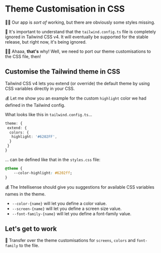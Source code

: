 # Theme Customisation in CSS

👨‍💼 Our app is _sort of_ working, but there are obviously some styles missing.

🦉 It's important to understand that the `tailwind.config.ts` file is completely ignored in Tailwind CSS v4. It will eventually be supported for the stable release, but right now, it's being ignored.

👨‍💼 Ahaaa, **that's** why! Well, we need to port our theme customisations to the CSS file, then!

## Customise the Tailwind theme in CSS

Tailwind CSS v4 lets you extend (or override) the default theme by using CSS variables directly in your CSS.

💰 Let me show you an example for the custom `highlight` color we had defined in the Tailwind config.

What looks like this in `tailwind.config.ts`...

```ts
theme: {
 extend: {
  colors: {
   highlight: '#6202FF',
  }
 }
}
```

... can be defined like that in the `styles.css` file:

```css
@theme {
	--color-highlight: #6202ff;
}
```

💰 The Intellisense should give you suggestions for available CSS variables names in the theme.

- `--color-{name}` will let you define a color value.
- `--screen-{name}` will let you define a screen size value.
- `--font-family-{name}` will let you define a font-family value.

## Let's get to work

🐨 Transfer over the <InlineFile file="tailwind.config.ts" /> theme customisations for `screens`, `colors` and `font-family` to the <InlineFile file="src/styles/tailwind.css" /> file.
